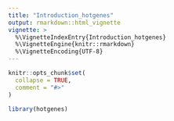 ```yaml
---
title: "Introduction_hotgenes"
output: rmarkdown::html_vignette
vignette: >
  %\VignetteIndexEntry{Introduction_hotgenes}
  %\VignetteEngine{knitr::rmarkdown}
  %\VignetteEncoding{UTF-8}
---
```


```r
knitr::opts_chunk$set(
  collapse = TRUE,
  comment = "#>"
)
```

```r
library(hotgenes)
```
